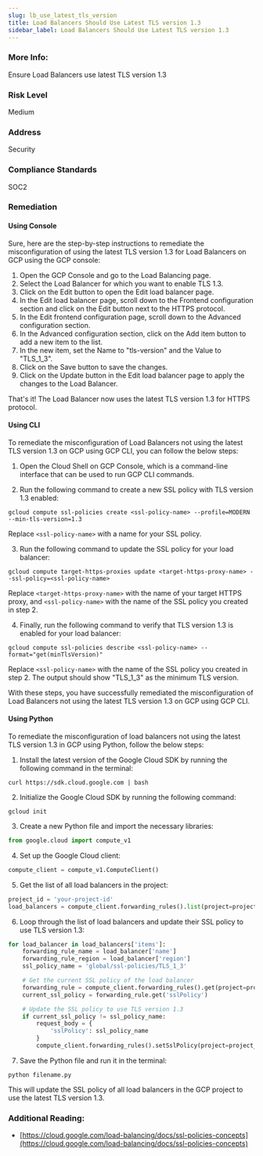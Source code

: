 ```yaml
---
slug: lb_use_latest_tls_version
title: Load Balancers Should Use Latest TLS version 1.3
sidebar_label: Load Balancers Should Use Latest TLS version 1.3
---
```


### More Info:

Ensure Load Balancers use latest TLS version 1.3

### Risk Level

Medium

### Address

Security

### Compliance Standards

SOC2

### Remediation

#### Using Console

Sure, here are the step-by-step instructions to remediate the misconfiguration of using the latest TLS version 1.3 for Load Balancers on GCP using the GCP console:

1. Open the GCP Console and go to the Load Balancing page.
2. Select the Load Balancer for which you want to enable TLS 1.3.
3. Click on the Edit button to open the Edit load balancer page.
4. In the Edit load balancer page, scroll down to the Frontend configuration section and click on the Edit button next to the HTTPS protocol.
5. In the Edit frontend configuration page, scroll down to the Advanced configuration section.
6. In the Advanced configuration section, click on the Add item button to add a new item to the list.
7. In the new item, set the Name to "tls-version" and the Value to "TLS_1_3".
8. Click on the Save button to save the changes.
9. Click on the Update button in the Edit load balancer page to apply the changes to the Load Balancer.

That's it! The Load Balancer now uses the latest TLS version 1.3 for HTTPS protocol.

#### Using CLI

To remediate the misconfiguration of Load Balancers not using the latest TLS version 1.3 on GCP using GCP CLI, you can follow the below steps:

1. Open the Cloud Shell on GCP Console, which is a command-line interface that can be used to run GCP CLI commands.

2. Run the following command to create a new SSL policy with TLS version 1.3 enabled:

```
gcloud compute ssl-policies create <ssl-policy-name> --profile=MODERN --min-tls-version=1.3
```

Replace `<ssl-policy-name>` with a name for your SSL policy.

3. Run the following command to update the SSL policy for your load balancer:

```
gcloud compute target-https-proxies update <target-https-proxy-name> --ssl-policy=<ssl-policy-name>
```

Replace `<target-https-proxy-name>` with the name of your target HTTPS proxy, and `<ssl-policy-name>` with the name of the SSL policy you created in step 2.

4. Finally, run the following command to verify that TLS version 1.3 is enabled for your load balancer:

```
gcloud compute ssl-policies describe <ssl-policy-name> --format="get(minTlsVersion)"
```

Replace `<ssl-policy-name>` with the name of the SSL policy you created in step 2. The output should show "TLS_1_3" as the minimum TLS version.

With these steps, you have successfully remediated the misconfiguration of Load Balancers not using the latest TLS version 1.3 on GCP using GCP CLI.

#### Using Python

To remediate the misconfiguration of load balancers not using the latest TLS version 1.3 in GCP using Python, follow the below steps:

1. Install the latest version of the Google Cloud SDK by running the following command in the terminal:

```
curl https://sdk.cloud.google.com | bash
```

2. Initialize the Google Cloud SDK by running the following command:

```
gcloud init
```

3. Create a new Python file and import the necessary libraries:

```python
from google.cloud import compute_v1
```

4. Set up the Google Cloud client:

```python
compute_client = compute_v1.ComputeClient()
```

5. Get the list of all load balancers in the project:

```python
project_id = 'your-project-id'
load_balancers = compute_client.forwarding_rules().list(project=project_id).execute()
```

6. Loop through the list of load balancers and update their SSL policy to use TLS version 1.3:

```python
for load_balancer in load_balancers['items']:
    forwarding_rule_name = load_balancer['name']
    forwarding_rule_region = load_balancer['region']
    ssl_policy_name = 'global/ssl-policies/TLS_1_3'

    # Get the current SSL policy of the load balancer
    forwarding_rule = compute_client.forwarding_rules().get(project=project_id, region=forwarding_rule_region, forwardingRule=forwarding_rule_name).execute()
    current_ssl_policy = forwarding_rule.get('sslPolicy')

    # Update the SSL policy to use TLS version 1.3
    if current_ssl_policy != ssl_policy_name:
        request_body = {
            'sslPolicy': ssl_policy_name
        }
        compute_client.forwarding_rules().setSslPolicy(project=project_id, region=forwarding_rule_region, forwardingRule=forwarding_rule_name, sslPolicyReference=request_body).execute()
```

7. Save the Python file and run it in the terminal:

```
python filename.py
```

This will update the SSL policy of all load balancers in the GCP project to use the latest TLS version 1.3.


### Additional Reading:

- [https://cloud.google.com/load-balancing/docs/ssl-policies-concepts](https://cloud.google.com/load-balancing/docs/ssl-policies-concepts) 

